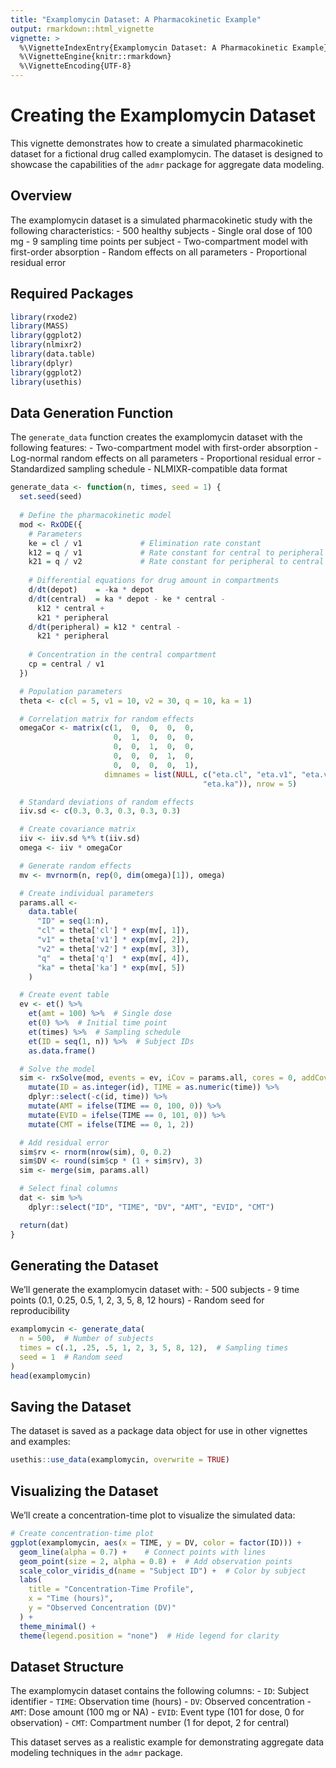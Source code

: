 ```yaml
---
title: "Examplomycin Dataset: A Pharmacokinetic Example"
output: rmarkdown::html_vignette
vignette: >
  %\VignetteIndexEntry{Examplomycin Dataset: A Pharmacokinetic Example}
  %\VignetteEngine{knitr::rmarkdown}
  %\VignetteEncoding{UTF-8}
---
```


# Creating the Examplomycin Dataset

This vignette demonstrates how to create a simulated pharmacokinetic dataset for a fictional drug called examplomycin. The dataset is designed to showcase the capabilities of the `admr` package for aggregate data modeling.

## Overview

The examplomycin dataset is a simulated pharmacokinetic study with the following characteristics:
- 500 healthy subjects
- Single oral dose of 100 mg
- 9 sampling time points per subject
- Two-compartment model with first-order absorption
- Random effects on all parameters
- Proportional residual error

## Required Packages

```r
library(rxode2)
library(MASS)
library(ggplot2)
library(nlmixr2)
library(data.table)
library(dplyr)
library(ggplot2)
library(usethis)
```

## Data Generation Function

The `generate_data` function creates the examplomycin dataset with the following features:
- Two-compartment model with first-order absorption
- Log-normal random effects on all parameters
- Proportional residual error
- Standardized sampling schedule
- NLMIXR-compatible data format

```r
generate_data <- function(n, times, seed = 1) {
  set.seed(seed)
  
  # Define the pharmacokinetic model
  mod <- RxODE({
    # Parameters
    ke = cl / v1             # Elimination rate constant
    k12 = q / v1             # Rate constant for central to peripheral transfer
    k21 = q / v2             # Rate constant for peripheral to central transfer
    
    # Differential equations for drug amount in compartments
    d/dt(depot)    = -ka * depot
    d/dt(central)  = ka * depot - ke * central - 
      k12 * central + 
      k21 * peripheral
    d/dt(peripheral) = k12 * central - 
      k21 * peripheral
    
    # Concentration in the central compartment
    cp = central / v1
  })

  # Population parameters
  theta <- c(cl = 5, v1 = 10, v2 = 30, q = 10, ka = 1)

  # Correlation matrix for random effects
  omegaCor <- matrix(c(1,  0,  0,  0,  0,
                       0,  1,  0,  0,  0,
                       0,  0,  1,  0,  0,
                       0,  0,  0,  1,  0,
                       0,  0,  0,  0,  1), 
                     dimnames = list(NULL, c("eta.cl", "eta.v1", "eta.v2", "eta.q", 
                                           "eta.ka")), nrow = 5)

  # Standard deviations of random effects
  iiv.sd <- c(0.3, 0.3, 0.3, 0.3, 0.3)

  # Create covariance matrix
  iiv <- iiv.sd %*% t(iiv.sd)
  omega <- iiv * omegaCor

  # Generate random effects
  mv <- mvrnorm(n, rep(0, dim(omega)[1]), omega)

  # Create individual parameters
  params.all <-
    data.table(
      "ID" = seq(1:n),
      "cl" = theta['cl'] * exp(mv[, 1]),
      "v1" = theta['v1'] * exp(mv[, 2]),
      "v2" = theta['v2'] * exp(mv[, 3]),
      "q"  = theta['q']  * exp(mv[, 4]),
      "ka" = theta['ka'] * exp(mv[, 5])
    )

  # Create event table
  ev <- et() %>%
    et(amt = 100) %>%  # Single dose
    et(0) %>%  # Initial time point
    et(times) %>%  # Sampling schedule
    et(ID = seq(1, n)) %>%  # Subject IDs
    as.data.frame()

  # Solve the model
  sim <- rxSolve(mod, events = ev, iCov = params.all, cores = 0, addCov = T) %>%
    mutate(ID = as.integer(id), TIME = as.numeric(time)) %>%
    dplyr::select(-c(id, time)) %>%
    mutate(AMT = ifelse(TIME == 0, 100, 0)) %>%
    mutate(EVID = ifelse(TIME == 0, 101, 0)) %>%
    mutate(CMT = ifelse(TIME == 0, 1, 2))

  # Add residual error
  sim$rv <- rnorm(nrow(sim), 0, 0.2)
  sim$DV <- round(sim$cp * (1 + sim$rv), 3)
  sim <- merge(sim, params.all)

  # Select final columns
  dat <- sim %>%
    dplyr::select("ID", "TIME", "DV", "AMT", "EVID", "CMT")

  return(dat)
}
```

## Generating the Dataset

We'll generate the examplomycin dataset with:
- 500 subjects
- 9 time points (0.1, 0.25, 0.5, 1, 2, 3, 5, 8, 12 hours)
- Random seed for reproducibility

```r
examplomycin <- generate_data(
  n = 500,  # Number of subjects
  times = c(.1, .25, .5, 1, 2, 3, 5, 8, 12),  # Sampling times
  seed = 1  # Random seed
)
head(examplomycin)
```

## Saving the Dataset

The dataset is saved as a package data object for use in other vignettes and examples:

```r
usethis::use_data(examplomycin, overwrite = TRUE)
```

## Visualizing the Dataset

We'll create a concentration-time plot to visualize the simulated data:

```r
# Create concentration-time plot
ggplot(examplomycin, aes(x = TIME, y = DV, color = factor(ID))) +
  geom_line(alpha = 0.7) +    # Connect points with lines
  geom_point(size = 2, alpha = 0.8) +  # Add observation points
  scale_color_viridis_d(name = "Subject ID") +  # Color by subject
  labs(
    title = "Concentration-Time Profile",
    x = "Time (hours)",
    y = "Observed Concentration (DV)"
  ) +
  theme_minimal() +
  theme(legend.position = "none")  # Hide legend for clarity
```

## Dataset Structure

The examplomycin dataset contains the following columns:
- `ID`: Subject identifier
- `TIME`: Observation time (hours)
- `DV`: Observed concentration
- `AMT`: Dose amount (100 mg or NA)
- `EVID`: Event type (101 for dose, 0 for observation)
- `CMT`: Compartment number (1 for depot, 2 for central)

This dataset serves as a realistic example for demonstrating aggregate data modeling techniques in the `admr` package.

